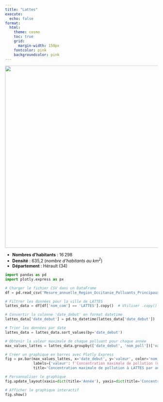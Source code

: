 ```yaml
---
title: "Lattes"
execute:
  echo: false
format:
  html:
    theme: cosmo
    toc: true
    grid:
      margin-width: 150px
    fontcolor: pink
    backgroundcolor: pink
---
```


![](lattes.svg){width=600px}

* **Nombres d'habitants** : 16 298 
* **Densité** : 635,2 (*nombre d'habitants au $km^2$*)
* **Département** : Hérault (34) 


```python
import pandas as pd
import plotly.express as px

# Charger le fichier CSV dans un DataFrame
df = pd.read_csv('Mesure_annuelle_Region_Occitanie_Polluants_Principaux.csv')

# Filtrer les données pour la ville de LATTES
lattes_data = df[df['nom_com'] == 'LATTES'].copy()  # Utiliser .copy() pour éviter le SettingWithCopyWarning

# Convertir la colonne 'date_debut' en format datetime
lattes_data['date_debut'] = pd.to_datetime(lattes_data['date_debut'])

# Trier les données par date
lattes_data = lattes_data.sort_values(by='date_debut')

# Obtenir la valeur maximale de chaque polluant pour chaque année
max_values_lattes = lattes_data.groupby(['date_debut', 'nom_poll'])['valeur'].max().reset_index()

# Créer un graphique en barres avec Plotly Express
fig = px.bar(max_values_lattes, x='date_debut', y='valeur', color='nom_poll',
             labels={'valeur': f'Concentration maximale de pollution (ug.m-3)'},
             title='Concentration maximale de pollution à LATTES par année')

# Personnaliser le graphique
fig.update_layout(xaxis=dict(title='Année'), yaxis=dict(title='Concentration maximale de pollution (ug.m-3)'))

# Afficher le graphique interactif
fig.show()


```